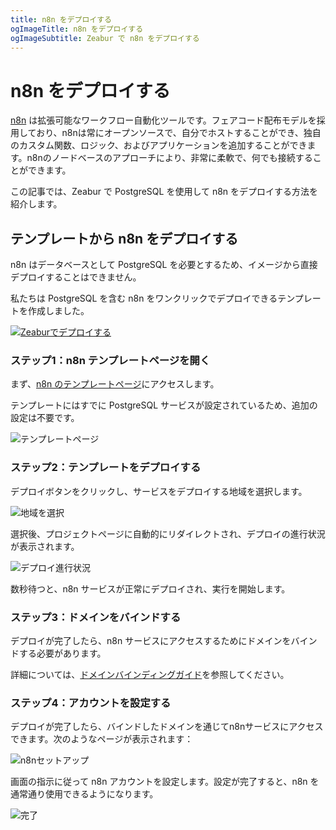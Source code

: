 ```yaml
---
title: n8n をデプロイする
ogImageTitle: n8n をデプロイする
ogImageSubtitle: Zeabur で n8n をデプロイする
---
```


# n8n をデプロイする

[n8n](https://github.com/n8n-io/n8n) は拡張可能なワークフロー自動化ツールです。フェアコード配布モデルを採用しており、n8nは常にオープンソースで、自分でホストすることができ、独自のカスタム関数、ロジック、およびアプリケーションを追加することができます。n8nのノードベースのアプローチにより、非常に柔軟で、何でも接続することができます。

この記事では、Zeabur で PostgreSQL を使用して n8n をデプロイする方法を紹介します。

## テンプレートから n8n をデプロイする

n8n はデータベースとして PostgreSQL を必要とするため、イメージから直接デプロイすることはできません。

私たちは PostgreSQL を含む n8n をワンクリックでデプロイできるテンプレートを作成しました。

[![Zeaburでデプロイする](https://zeabur.com/button.svg)](https://zeabur.com/templates/W2H4RW)

### ステップ1：n8n テンプレートページを開く

まず、[n8n のテンプレートページ](https://zeabur.com/templates/W2H4RW)にアクセスします。

テンプレートにはすでに PostgreSQL サービスが設定されているため、追加の設定は不要です。

![テンプレートページ](/marketplace/n8n/template.png)

### ステップ2：テンプレートをデプロイする

デプロイボタンをクリックし、サービスをデプロイする地域を選択します。

![地域を選択](/marketplace/n8n/region.png)

選択後、プロジェクトページに自動的にリダイレクトされ、デプロイの進行状況が表示されます。

![デプロイ進行状況](/marketplace/n8n/deployment.png)

数秒待つと、n8n サービスが正常にデプロイされ、実行を開始します。

### ステップ3：ドメインをバインドする

デプロイが完了したら、n8n サービスにアクセスするためにドメインをバインドする必要があります。

詳細については、[ドメインバインディングガイド](../deploy/domain-binding)を参照してください。

### ステップ4：アカウントを設定する

デプロイが完了したら、バインドしたドメインを通じてn8nサービスにアクセスできます。次のようなページが表示されます：

![n8nセットアップ](/marketplace/n8n/setup.png)

画面の指示に従って n8n アカウントを設定します。設定が完了すると、n8n を通常通り使用できるようになります。

![完了](/marketplace/n8n/finish.png)